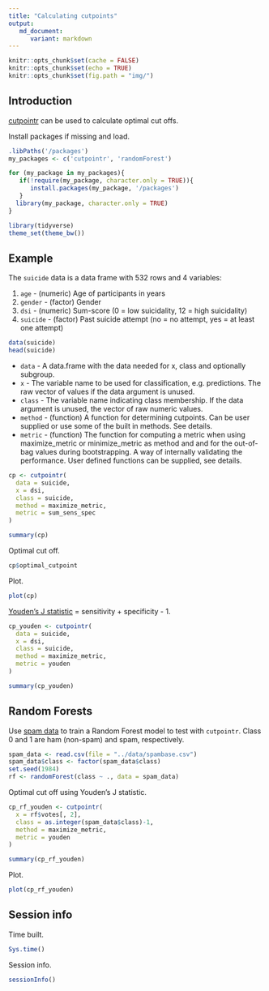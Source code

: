 ```yaml
---
title: "Calculating cutpoints"
output:
   md_document:
      variant: markdown
---
```


```r
knitr::opts_chunk$set(cache = FALSE)
knitr::opts_chunk$set(echo = TRUE)
knitr::opts_chunk$set(fig.path = "img/")
```

## Introduction

[cutpointr](https://cran.r-project.org/web/packages/cutpointr/vignettes/cutpointr.html) can be used to calculate optimal cut offs.

Install packages if missing and load.

```r
.libPaths('/packages')
my_packages <- c('cutpointr', 'randomForest')

for (my_package in my_packages){
   if(!require(my_package, character.only = TRUE)){
      install.packages(my_package, '/packages')
   }
  library(my_package, character.only = TRUE)
}

library(tidyverse)
theme_set(theme_bw())
```

## Example

The `suicide` data is a data frame with 532 rows and 4 variables:

1. `age` - (numeric) Age of participants in years
2. `gender` - (factor) Gender
3. `dsi` - (numeric) Sum-score (0 = low suicidality, 12 = high suicidality)
4. `suicide` - (factor) Past suicide attempt (no = no attempt, yes = at least one attempt)

```r
data(suicide)
head(suicide)
```

* `data` - A data.frame with the data needed for x, class and optionally subgroup.
* `x` - The variable name to be used for classification, e.g. predictions. The raw vector of values if the data argument is unused.
* `class` - The variable name indicating class membership. If the data argument is unused, the vector of raw numeric values.
* `method` - (function) A function for determining cutpoints. Can be user supplied or use some of the built in methods. See details.
* `metric` - (function) The function for computing a metric when using maximize_metric or minimize_metric as method and and for the out-of-bag values during bootstrapping. A way of internally validating the performance. User defined functions can be supplied, see details.

```r
cp <- cutpointr(
  data = suicide,
  x = dsi,
  class = suicide, 
  method = maximize_metric,
  metric = sum_sens_spec
)

summary(cp)
```

Optimal cut off.

```r
cp$optimal_cutpoint
```

Plot.

```r
plot(cp)
```

[Youden's J statistic](https://en.wikipedia.org/wiki/Youden%27s_J_statistic) = sensitivity + specificity - 1.

```r
cp_youden <- cutpointr(
  data = suicide,
  x = dsi,
  class = suicide, 
  method = maximize_metric,
  metric = youden
)

summary(cp_youden)
```

## Random Forests

Use [spam data](https://archive.ics.uci.edu/ml/machine-learning-databases/spambase/spambase.names) to train a Random Forest model to test with `cutpointr`. Class 0 and 1 are ham (non-spam) and spam, respectively.

```r
spam_data <- read.csv(file = "../data/spambase.csv")
spam_data$class <- factor(spam_data$class)
set.seed(1984)
rf <- randomForest(class ~ ., data = spam_data)
```

Optimal cut off using Youden's J statistic.

```r
cp_rf_youden <- cutpointr(
  x = rf$votes[, 2],
  class = as.integer(spam_data$class)-1,
  method = maximize_metric,
  metric = youden
)

summary(cp_rf_youden)
```

Plot.

```r
plot(cp_rf_youden)
```

## Session info

Time built.

```r
Sys.time()
```

Session info.

```r
sessionInfo()
```
